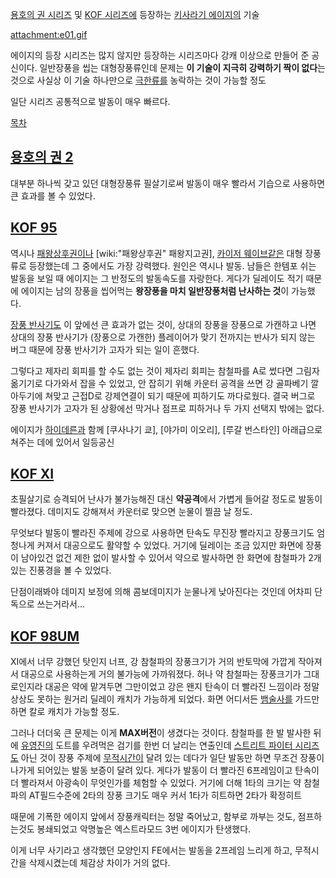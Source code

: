 [[용호의 권 시리즈]] 및 [[KOF 시리즈]]에 등장하는 [[키사라기 에이지]]의 기술

attachment:e01.gif

에이지의 등장 시리즈는 많지 않지만 등장하는 시리즈마다 강캐 이상으로 만들어 준 공신이다. 일반장풍을 씹는 대형장풍류인데 문제는 '''이 기술이 지극히 강력하기 짝이 없다'''는 것으로 사실상 이 기술 하나만으로 [[극한류]]를 농락하는 것이 가능할 정도

일단 시리즈 공통적으로 발동이 매우 빠르다.


[[목차]]

== [[용호의 권 2]] ==
대부분 하나씩 갖고 있던 대형장풍류 필살기로써 발동이 매우 빨라서 기습으로 사용하면 큰 효과를 볼 수 있었다.


== [[KOF 95]] ==
역시나 [[패왕상후권]]이나 [wiki:"패왕상후권" 패왕지고권], [[카이저 웨이브]]같은 대형 장풍류로 등장했는데 그 중에서도 가장 강력했다. 원인은 역시나 발동. 남들은 한템포 쉬는 발동을 보일 때 에이지는 그 반정도의 발동속도를 자랑한다. 게다가 딜레이도 적기 때문에 에이지는 남의 장풍을 씹어먹는 '''왕장풍을 마치 일반장풍처럼 난사하는 것'''이 가능했다.

[[장풍 반사기]]도 이 앞에선 큰 효과가 없는 것이, 상대의 장풍을 장풍으로 가캔하고 나면 상대의 장풍 반사기가 (장풍으로 가캔한) 플레이어가 맞기 전까지는 반사가 되지 않는 버그 때문에 장풍 반사기가 고자가 되는 일이 흔했다.

그렇다고 제자리 회피를 할 수도 없는 것이 제자리 회피는 참철파를 A로 썼다면 그림자 옮기기로 다가와서 잡을 수 있었고, 안 잡히기 위해 카운터 공격을 쓰면 강 골파베기 깔아두기에 쳐맞고 근접D로 강제연결이 되기 때문에 피하기도 까다로웠다. 결국 버그로 장풍 반사기가 고자가 된 상황에선 막거나 점프로 피하거나 두 가지 선택지 밖에는 없다.

에이지가 [[하이데른]]과 함께 [쿠사나기 쿄], [야가미 이오리], [루갈 번스타인] 아래급으로 쳐주는 데에 있어서 일등공신

== [[KOF XI]] ==
초필살기로 승격되어 난사가 불가능해진 대신 '''약공격'''에서 가볍게 들어갈 정도로 발동이 빨라졌다. 데미지도 강해져서 카운터로 맞으면 눈물이 찔끔 날 정도.

무엇보다 발동이 빨라진 주제에 강으로 사용하면 탄속도 무진장 빨라지고 장풍크기도 엄청나게 커져서 대공으로도 활약할 수 있었다. 거기에 딜레이는 조금 있지만 화면에 장풍이 남아있건 없건 제한 없이 발사할 수 있어서 약으로 발사하면 한 화면에 참철파가 2개 있는 진풍경을 볼 수 있었다.

단점이래봐야 데미지 보정에 의해 콤보데미지가 눈물나게 낮아진다는 것인데 어차피 단독으로 쓰는거라서...

== [[KOF 98UM]] ==
XI에서 너무 강했던 탓인지 너프, 강 참철파의 장풍크기가 거의 반토막에 가깝게 작아져서 대공으로 사용하는게 거의 불가능에 가까워졌다. 허나 약 참철파는 장풍크기가 그대로인지라 대공은 약에 맡겨두면 그만이었고 강은 왠지 탄속이 더 빨라진 느낌이라 정말 상상도 못하는 원거리 딜레이 캐치가 가능하게 되었다. 화면 어디서든 [[뱀술사]]를 가드만 하면 칼로 캐치가 가능할 정도.

그러나 더더욱 큰 문제는 이게 '''MAX버전'''이 생겼다는 것이다. 참철파를 한 발 발사한 뒤에 [[유영진]]의 도트를 우려먹은 검기를 한번 더 날리는 연출인데 [[스트리트 파이터 시리즈]]도 아닌 것이 장풍 주제에 [[무적시간]]이 달려 있는 데다가 일단 발동만 하면 무조건 장풍이 나가게 되어있는 발동 보증이 달려 있다. 게다가 발동이 더 빨라진 6프레임이고 탄속이 더 빨라져서 아광속이 무엇인가를 체험할 수 있었다. 거기에 더해 1타의 크기는 약 참철파의 AT필드수준에 2타의 장풍 크기도 매우 커서 1타가 히트하면 2타가 확정히트

때문에 기폭한 에이지 앞에서 장풍캐릭터는 정말 죽어났고, 함부로 까부는 것도, 점프하는것도 봉쇄되었고 악명높은 엑스트라모드 3번 에이지가 탄생했다.

이게 너무 사기라고 생각했던 모양인지 FE에서는 발동을 2프레임 느리게 하고, 무적시간을 삭제시켰는데 체감상 차이가 거의 없다.
